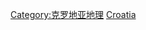 {{Catnav|頁面分類|地理|水體|河流|歐洲河流}}
{{Catnav|頁面分類|地理|地形|河流|歐洲河流}}
{{Commonscat|Rivers of Croatia}}

[[Category:克罗地亚地理|Category:克罗地亚地理]]
[[Category:欧洲各国河流|Croatia]]